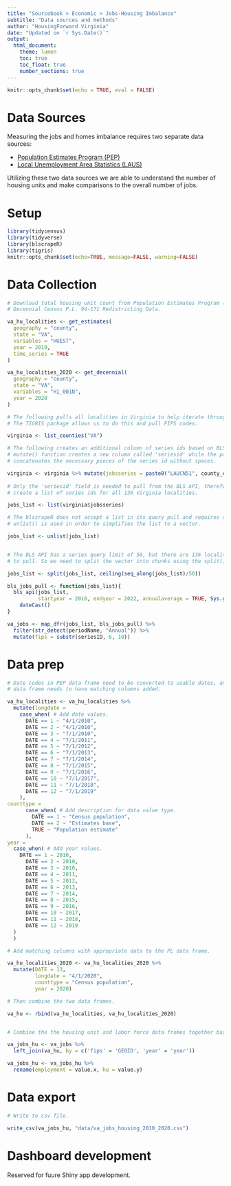```yaml
---
title: "Sourcebook > Economic > Jobs-Housing Imbalance"
subtitle: "Data sources and methods"
author: "HousingForward Virginia"
date: "Updated on `r Sys.Date()`"
output:
  html_document:
    theme: lumen
    toc: true
    toc_float: true
    number_sections: true
---
```


```r
knitr::opts_chunk$set(echo = TRUE, eval = FALSE)
```

# Data Sources

Measuring the jobs and homes imbalance requires two separate data sources: 

* [Population Estimates Program (PEP)](https://www.census.gov/programs-surveys/popest.html)
* [Local Unemployment Area Statistics (LAUS)](https://www.bls.gov/lau/)

Utilizing these two data sources we are able to understand the number of housing units and make
comparisons to the overall number of jobs.

# Setup
```r
library(tidycensus)
library(tidyverse)
library(blscrapeR)
library(tigris)
knitr::opts_chunk$set(echo=TRUE, message=FALSE, warning=FALSE)
```

# Data Collection
```r

# Download total housing unit count from Population Estimates Program (PEP) and
# Decennial Census P.L. 94-171 Redistricting Data.

va_hu_localities <- get_estimates(
  geography = "county",
  state = "VA",
  variables = "HUEST",
  year = 2019,
  time_series = TRUE
) 

va_hu_localities_2020 <- get_decennial(
  geography = "county",
  state = "VA",
  variables = "H1_001N",
  year = 2020
)

# The following pulls all localities in Virginia to help iterate through BLS series.
# The TIGRIS package allows us to do this and pull FIPS codes.

virginia <- list_counties("VA")

# The following creates an additional column of series ids based on BLS labels. The
# mutate() function creates a new column called 'seriesid' while the paste0() function
# concatenates the necessary pieces of the series id without spaces.

virginia <- virginia %>% mutate(jobsseries = paste0("LAUCN51", county_code, "0000000005")) #employment
                         
# Only the 'seriesid' field is needed to pull from the BLS API, therefore we need to
# create a list of series ids for all 136 Virginia localities. 

jobs_list <- list(virginia$jobsseries)

# The blscrapeR does not accept a list in its query pull and requires a vector. Therefore, 
# unlist() is used in order to simplifies the list to a vector.

jobs_list <- unlist(jobs_list)


# The BLS API has a series query limit of 50, but there are 136 localities (series ids)
# to pull. So we need to split the vector into chunks using the split() function.

jobs_list <- split(jobs_list, ceiling(seq_along(jobs_list)/50))

bls_jobs_pull <- function(jobs_list){
  bls_api(jobs_list,
          startyear = 2010, endyear = 2022, annualaverage = TRUE, Sys.getenv("BLS_KEY")) %>%
    dateCast()
}

va_jobs <- map_dfr(jobs_list, bls_jobs_pull) %>%
  filter(str_detect(periodName, "Annual")) %>%
  mutate(fips = substr(seriesID, 6, 10))
```

# Data prep

```r
# Date codes in PEP data frame need to be converted to usable dates, and then PL 
# data frame needs to have matching columns added.

va_hu_localities <- va_hu_localities %>%
  mutate(longdate = 
    case_when( # Add date values.
      DATE == 1 ~ "4/1/2010",
      DATE == 2 ~ "4/1/2010",
      DATE == 3 ~ "7/1/2010",
      DATE == 4 ~ "7/1/2011",
      DATE == 5 ~ "7/1/2012",
      DATE == 6 ~ "7/1/2013",
      DATE == 7 ~ "7/1/2014",
      DATE == 8 ~ "7/1/2015",
      DATE == 9 ~ "7/1/2016",
      DATE == 10 ~ "7/1/2017",
      DATE == 11 ~ "7/1/2018",
      DATE == 12 ~ "7/1/2019"
    ),
counttype = 
      case_when( # Add description for data value type.
        DATE == 1 ~ "Census population",
        DATE == 2 ~ "Estimates base",
        TRUE ~ "Population estimate"
      ),
year = 
  case_when( # Add year values.
    DATE == 1 ~ 2010,
      DATE == 2 ~ 2010,
      DATE == 3 ~ 2010,
      DATE == 4 ~ 2011,
      DATE == 5 ~ 2012,
      DATE == 6 ~ 2013,
      DATE == 7 ~ 2014,
      DATE == 8 ~ 2015,
      DATE == 9 ~ 2016,
      DATE == 10 ~ 2017,
      DATE == 11 ~ 2018,
      DATE == 12 ~ 2019
  )
  )

# Add matching columns with appropriate data to the PL data frame.

va_hu_localities_2020 <- va_hu_localities_2020 %>%
  mutate(DATE = 13,
         longdate = "4/1/2020",
         counttype = "Census population",
         year = 2020)

# Then combine the two data frames.

va_hu <- rbind(va_hu_localities, va_hu_localities_2020)


# Combine the the housing unit and labor force data frames together based on year and FIPS.

va_jobs_hu <- va_jobs %>%
  left_join(va_hu, by = c('fips' = 'GEOID', 'year' = 'year'))

va_jobs_hu <- va_jobs_hu %>%
  rename(employment = value.x, hu = value.y)
```

# Data export

```r
# Write to csv file.

write_csv(va_jobs_hu, "data/va_jobs_housing_2010_2020.csv")
```

# Dashboard development

Reserved for fuure Shiny app development.
